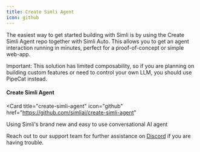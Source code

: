 ```yaml
---
title: Create Simli Agent
icon: github
---
```


The easiest way to get started building with Simli is by using the Create Simli Agent repo together with Simli Auto. This allows you to get an agent interaction running in minutes, perfect for a proof-of-concept or simple web-app.

<Note>
Important: This solution has limited composability, so if you are planning on building custom features or need to control your own LLM, you should use PipeCat instead.
</Note>

#### Create Simli Agent
<Card
  title="create-simli-agent"
  icon="github"
  href="https://github.com/simliai/create-simli-agent"
>
  Using Simli's brand new and easy to use conversational AI agent
</Card>

Reach out to our support team for further assistance on [Discord](https://discord.gg/yQx49zNF4d) if you are having trouble.
